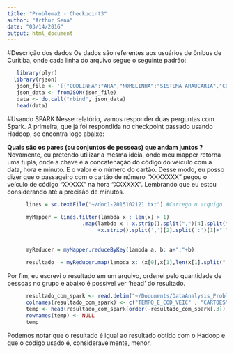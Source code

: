 ```yaml
---
title: "Problema2 - Checkpoint3"
author: "Arthur Sena"
date: "03/14/2016"
output: html_document
---
```


#Descrição dos dados
Os dados são referentes aos usuários de ônibus de Curitiba, onde cada linha do arquivo segue o seguinte padrão: 

```r
   library(plyr)
  library(rjson)
   json_file <- '[{"CODLINHA":"ARA","NOMELINHA":"SISTEMA ARAUCARIA","CODVEICULO":"00181","NUMEROCARTAO":"0002624774","DATAUTILIZACAO":"20/10/15 17:35:27,000000"},{"CODLINHA":"ARA","NOMELINHA":"SISTEMA ARAUCARIA","CODVEICULO":"00994","NUMEROCARTAO":"0002575080","DATAUTILIZACAO":"20/10/15 18:25:34,000000"},{"CODLINHA":"ARA","NOMELINHA":"SISTEMA ARAUCARIA","CODVEICULO":"00232","NUMEROCARTAO":"0002849283","DATAUTILIZACAO":"20/10/15 09:49:50,000000"},{"CODLINHA":"ARA","NOMELINHA":"SISTEMA ARAUCARIA","CODVEICULO":"00232","NUMEROCARTAO":"0001502669","DATAUTILIZACAO":"20/10/15 13:07:02,000000"},{"CODLINHA":"ARA","NOMELINHA":"SISTEMA ARAUCARIA","CODVEICULO":"00998","NUMEROCARTAO":"0003535943","DATAUTILIZACAO":"20/10/15 09:55:50,000000"},{"CODLINHA":"ARA","NOMELINHA":"SISTEMA ARAUCARIA","CODVEICULO":"00998","NUMEROCARTAO":"0003496859","DATAUTILIZACAO":"20/10/15 12:37:20,000000"}]'
   json_data <- fromJSON(json_file)
   data <- do.call("rbind", json_data)
   head(data)
```

#Usando SPARK
Nesse relatório, vamos responder duas perguntas com Spark. A primeira, que já foi respondida no checkpoint passado usando Hadoop, se encontra logo abaixo:

__Quais são os  pares (ou conjuntos de pessoas) que andam juntos ?__
Novamente, eu pretendo utilizar a mesma idéia, onde meu mapper retorna uma tupla, onde a chave é a concatenação do código do veículo com a data, hora e minuto. E o valor é o número do cartão. Desse modo, eu posso dizer que o passageiro com o cartão de número "XXXXXXX" pegou o veículo de código "XXXXX" na hora "XXXXXX". Lembrando que eu estou considerando até a precisão de minutos.

```r
      lines = sc.textFile("~/doc1-2015102121.txt") #Carrego o arquigo
    
      myMapper = lines.filter(lambda x : len(x) > 1)
                        .map(lambda x : x.strip().split(",")[4].split(":")[1] + ":" + x.strip().split(",")[4].split(":")[2]+""                              
                             +x.strip().split(',')[2].split(':')[1]+" " + x.strip().split(',')[3].split(":")[1])
    
    
      myReducer = myMapper.reduceByKey(lambda a, b: a+":"+b)
    
      resultado  = myReducer.map(lambda x: (x[0],x[1],len(x[1].split(":"))))
```

Por fim, eu escrevi o resultado em um arquivo, ordenei pelo quantidade de pessoas no grupo e abaixo é possível ver 'head' do resultado.

```r
      resultado_com_spark <- read.delim("~/Documents/DataAnalysis_Problems/DataCourse2/Problem2/resultado_com_spark.txt", header=FALSE, stringsAsFactors=FALSE,quote = "")
      colnames(resultado_com_spark) <- c("TEMPO_E_COD_VEIC" , "CARTOES" , "QTD_PESSOAS")
      temp <- head(resultado_com_spark[order(-resultado_com_spark[,3]),])
      rownames(temp) <- NULL
      temp
```

Podemos notar que o resultado é igual ao resultado obtido com o Hadoop e que o código usado é, consideravelmente, menor.

